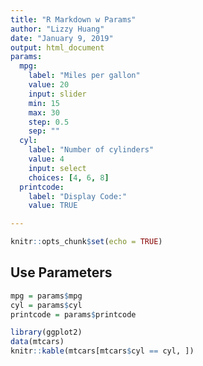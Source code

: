 ---
title: "R Markdown w Params"
author: "Lizzy Huang"
date: "January 9, 2019"
output: html_document
params:
  mpg:
    label: "Miles per gallon"
    value: 20
    input: slider
    min: 15
    max: 30
    step: 0.5
    sep: ""
  cyl:
    label: "Number of cylinders"
    value: 4
    input: select
    choices: [4, 6, 8]
  printcode:
    label: "Display Code:"
    value: TRUE

---

```{r setup, include=FALSE}
knitr::opts_chunk$set(echo = TRUE)
```

## Use Parameters

```{r get-params}
mpg = params$mpg
cyl = params$cyl
printcode = params$printcode
```

```{r table, warning=FALSE, message=FALSE, echo = printcode}
library(ggplot2)
data(mtcars)
knitr::kable(mtcars[mtcars$cyl == cyl, ])
```


